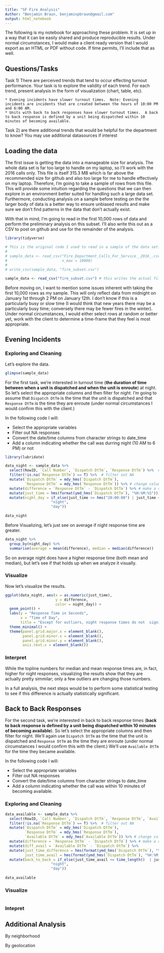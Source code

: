 ```yaml
---
title: "SF Fire Analysis"
Author: "Benjamin Braun, benjaminpbraun@gmail.com"
output: html_notebook
---
```


The following is my notebook for approaching these problem.  It is set up in a way that it can be easily shared and produce reproducible results. Under normal circumstances, I would make a client ready version that I would export as an HTML or PDF without code.  If time permits, I'll include that as well.

## Questions/Tasks

Task 1) There are perceived trends that tend to occur effecting turnout performance.  Your task is to explore the validity of each trend.  For each trend, present analysis in the form of visualization (chart, table, etc).

    * Evening incidents have slower turnout times.  Note: Evening incidents are incidents that are created between the hours of 10:00 PM and 6:00 AM.
    * Units with back to back responses have slower turnout times.  A back to back response is defined by a unit being dispatched within 10 minutes of becoming available.

Task 2) are there additional trends that would be helpful for the department to know? You may use additional datasources if interest

## Loading the data

The first issue is getting the data into a manageable size for analysis.  The whole data set is far too large to handle on my laptop, so I'll work with the 2016 calls only.  This file is itself 315.3 MB which is far above the recommended size for github and also too large for me to handle effectively on my laptop.  Therefore, I'm going to take a sample of rows from this file.  This will provide some intuition regarding the questions that we can then explore in an environment better suited for handling such a large data set.  Furthermore, conducting analysis on a sample before testing on the the larger body of data is a better way to ensure unbiased results and make sure we don't find patterns in the data that don't actually exist.

With that in mind, I'm going to read in the first 10,000 rows of data and perform the preliminary analysis on this subset.  I'll also write this out as a CSV to post on github and use for the remainder of the analysis.

```r

library(tidyverse)

# This is the original code I used to read in a sample of the data set.  I'm keeping it here for reproducibility.
# 
# sample_data <- read_csv("Fire_Department_Calls_For_Service__2016_.csv",
#                         n_max = 10000)
# 
# write_csv(sample_data, "fire_subset.csv")

sample_data <- read_csv("fire_subset.csv") # this writes the actual file


```

Before moving on, I want to mention some issues inherent with taking the first 10,000 rows as my sample.  This will only reflect data from midnight on January 1st through 2 PM on January 12th.  I don't know if this is a particularly busy or slow time (I would think that new years there may be a particularly busy time; conversely there may be fewer fires in the winter).  Under normal circumstances, I would either select rows at random or better yet, work with the client to determine a time-frame that they feel is most appropriate.

## Evening Incidents

### Exploring and Cleaning

Let's explore the data.

```r

glimpse(sample_data)

```

For the first task, we're interested in turnout time (__the duration of time between when a unit is dispatched and when the unit is enroute__) at night.  So let's select the appropriate columns and then filter for night.  I'm going to assume that `Dispatch DtTm` is the time that the unit is dispatched and that `Response DtTm` is the time they are enroute (under normal circumstances I would confirm this with the client.)

In the following code I will:

* Select the appropriate variables
* Filter out NA responses
* Convert the date/time columns from character strings to date_time
* Add a column indicating whether the call was durring night (10 AM to 6 PM) or not

```r

library(lubridate)

data_night <- sample_data %>% 
  select(RowID, `Call Number`, `Dispatch DtTm`, `Response DtTm`) %>%  # select colums
  filter(!is.na(`Response DtTm`) == T) %>%  # filter out NA
  mutate(`Dispatch DtTm` = mdy_hms(`Dispatch DtTm`),
         `Response DtTm` = mdy_hms(`Response DtTm`)) %>% # change columns to mdy_hms format from character
  mutate(difference = `Response DtTm` - `Dispatch DtTm`) %>% # make a column with the difference
  mutate(just_time = hms(format(ymd_hms(`Dispatch DtTm`), "%H:%M:%S"))) %>% # make column with just the time
  mutate(night_day = if_else(just_time >= hms("20:00:00") | just_time <= hms("06:00:00"),
                     "night",
                     "day"))
                     
data_night

```

Before Visualizing, let's just see on average if night response time are greater.

```r

data_night %>% 
  group_by(night_day) %>% 
  summarise(average = mean(difference), median = median(difference))

```

So on average night does have a higher response time (both mean and median), but let's see if that holds up when we analyze it visually.

### Visualize

Now let's visualize the results.

```r

ggplot(data_night, aes(x = as.numeric(just_time), 
                       y = difference, 
                       color = night_day)) +
  geom_point() +
  labs(y = "Response Time in Seconds",
       x = "Time of Day",
       title = "Except for outliers, night response times do not  significantly differ from day response times") +
  theme_minimal() +
  theme(panel.grid.major.x = element_blank(),
        panel.grid.minor.x = element_blank(),
        panel.grid.minor.y = element_blank(),
        axis.text.x = element_blank())

```

### Interpret

While the topline numbers for median and mean response times are, in fact, higher for night responses, visualizing the results show that they are actually pretty simmilar; only a few outliers are changing those numbers.

In a full analysis, the next steps would be to perform some statistical testing to see if this difference is actually statistically significant.

## Back to Back Responses

For the second task, we're interested in back to back response times (__back to back response is defined by a unit being dispatched within 10 minutes of becoming available__). So let's select the appropriate columns and then filter for night.  We'll again use `Dispatch DtTm` as the time that the unit is dispatched and `Response DtTm` as the time they are enroute (under normal circumstances I would confirm this with the client.)  We'll use `Available DtTm` for the time they became available.

In the following code I will:

* Select the appropriate variables
* Filter out NA responses
* Convert the date/time columns from character strings to date_time
* Add a column indicating whether the call was within 10 minutes of becoming available.

### Exploring and Cleaning

```r

data_available <- sample_data %>% 
  select(RowID, `Call Number`, `Dispatch DtTm`, `Response DtTm`, `Available DtTm`) %>%  # select colums
  filter(!is.na(`Response DtTm`) == T) %>%  # filter out NA
  mutate(`Dispatch DtTm` = mdy_hms(`Dispatch DtTm`),
         `Response DtTm` = mdy_hms(`Response DtTm`),
         `Available DtTm` = mdy_hms(`Available DtTm`)) %>% # change columns to mdy_hms format from character
  mutate(difference = `Response DtTm` - `Dispatch DtTm`) %>% # make a column with the difference
  mutate(diff_avail = `Available DtTm` - `Dispatch DtTm`) %>% 
  mutate(just_time_difference = hms(format(ymd_hms(`Dispatch DtTm`), "%H:%M:%S")),
         just_time_avail = hms(format(ymd_hms(`Dispatch DtTm`), "%H:%M:%S"))) %>% # make column with just the time
  mutate(back_to_back = if_else(just_time_avail <= time_length()  | just_time <= hms("06:00:00"),
                     "night",
                     "day"))
                     
data_available
```
### Visualize

```r

```

### Intepret

## Additional Analysis

By neighborhood

By geolocation
